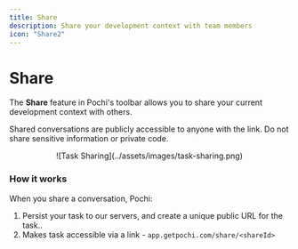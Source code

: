 ```yaml
---
title: Share
description: Share your development context with team members
icon: "Share2"
---
```


# Share

The **Share** feature in Pochi's toolbar allows you to share your current development context with others.

<Callout type="info" title="Public Access">
  Shared conversations are publicly accessible to anyone with the link. Do not share sensitive information or private code.
</Callout>

<p align="center">
![Task Sharing](../assets/images/task-sharing.png)
</p>

### How it works

When you share a conversation, Pochi:
1. Persist your task to our servers, and create a unique public URL for the task..
2. Makes task accessible via a link - `app.getpochi.com/share/<shareId>`